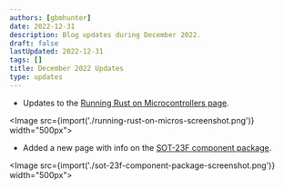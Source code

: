 ```yaml
---
authors: [gbmhunter]
date: 2022-12-31
description: Blog updates during December 2022.
draft: false
lastUpdated: 2022-12-31
tags: []
title: December 2022 Updates
type: updates
---
```


* Updates to the [Running Rust on Microcontrollers page](/programming/languages/rust/running-rust-on-microcontrollers/).

<Image src={import('./running-rust-on-micros-screenshot.png')} width="500px"></Image>

* Added a new page with info on the [SOT-23F component package](/pcb-design/component-packages/sot-23f-component-package/).

<Image src={import('./sot-23f-component-package-screenshot.png')} width="500px"></Image>
